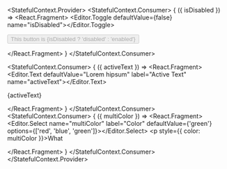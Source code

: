 
<StatefulContext.Provider>
  <StatefulContext.Consumer>
    {
      ({ isDisabled }) =>
        <React.Fragment>
          <Editor.Toggle defaultValue={false} name="isDisabled"></Editor.Toggle>
          <p>
            <button disabled={isDisabled}>
              This button is {isDisabled ? 'disabled' : 'enabled'}
            </button>
          </p>
        </React.Fragment>
    }
  </StatefulContext.Consumer>

  <StatefulContext.Consumer>
    {
      ({ activeText }) =>
        <React.Fragment>
          <Editor.Text defaultValue="Lorem hipsum" label="Active Text" name="activeText"></Editor.Text>
          <p>{activeText}</p>
        </React.Fragment>
    }
  </StatefulContext.Consumer>
  <StatefulContext.Consumer>
      {
        ({ multiColor }) =>
          <React.Fragment>
            <Editor.Select name="multiColor" label="Color" defaultValue={'green'} options={['red', 'blue', 'green']}></Editor.Select>
            <p style={{ color: multiColor }}>What</p>
          </React.Fragment>
      }
    </StatefulContext.Consumer>
</StatefulContext.Provider>
